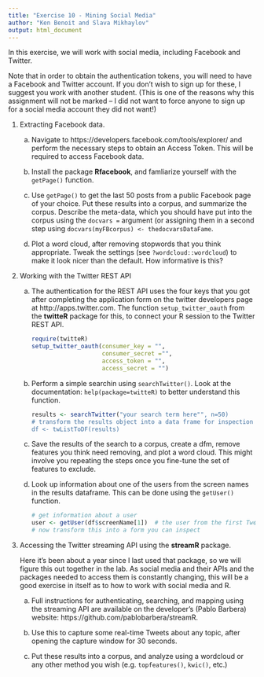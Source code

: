 ```yaml
---
title: "Exercise 10 - Mining Social Media"
author: "Ken Benoit and Slava Mikhaylov"
output: html_document
---
```


In this exercise, we will work with social media, including Facebook and Twitter.

Note that in order to obtain the authentication tokens, you will need to have a Facebook and Twitter account.  If you don't wish to sign up for these, I suggest you work with another student.  (This is one of the reasons why this assignment will not be marked -- I did not want to force anyone to sign up for a social media account they did not want!)
   
1.  Extracting Facebook data.

    a.  Navigate to https://developers.facebook.com/tools/explorer/ and perform the necessary steps to obtain an Access Token.  This will be required to access Facebook data.
    
    b.  Install the package **Rfacebook**, and famliarize yourself with the `getPage()` function. 
    
    c.  Use `getPage()` to get the last 50 posts from a public Facebook page of your choice.  Put these results into a corpus, and summarize the corpus.  Describe the meta-data, which you should have put into the corpus using the `docvars = ` argument (or assigning them in a second step using `docvars(myFBcorpus) <- thedocvarsDataFame`.

    d.  Plot a word cloud, after removing stopwords that you think appropriate.  Tweak the settings (see `?wordcloud::wordcloud`) to make it look nicer than the default.  How informative is this?

2.  Working with the Twitter REST API

    a.  The authentication for the REST API uses the four keys that you
        got after completing the application form on the twitter
        developers page at http://apps.twitter.com.  The function `setup_twitter_oauth` from the **twitteR** package for this, to connect your R session to the Twitter REST API.

        ```r
        require(twitteR)
        setup_twitter_oauth(consumer_key = "",
                            consumer_secret ="",
                            access_token = "",
                            access_secret = "")
        ```

    b.  Perform a simple searchin using `searchTwitter()`.  Look at the documentation: `help(package=twitteR)` to better understand this function. 

        ```r
        results <- searchTwitter("your search term here"", n=50)
        # transform the results object into a data frame for inspection
        df <- twListToDF(results)
        ```

    c.  Save the results of the search to a corpus, create a dfm, remove features you think need removing, and plot a word cloud.  This might involve you repeating the steps once you fine-tune the set of features to exclude.
    
    d.  Look up information about one of the users from the screen names
        in the results dataframe.  This can be done using the `getUser()` function.

        ```r
        # get information about a user
        user <- getUser(df$screenName[1])  # the user from the first Tweet above
        # now transform this into a form you can inspect
        ```

3.  Accessing the Twitter streaming API using the **streamR** package.   

    Here it's been about a year since I last used that package, so we will figure this out together in the lab.  As social media and their APIs and the packages needed to access them is constantly changing, this will be a good exercise in itself as to how to work with social media and R.

    a.  Full instructions for authenticating, searching, and mapping
        using the streaming API are available on the developer’s (Pablo Barbera)
        website: https://github.com/pablobarbera/streamR.
        
    b.  Use this to capture some real-time Tweets about any topic, after opening the capture window for 30 seconds.
    
    c.  Put these results into a corpus, and analyze using a wordcloud or any other method you wish (e.g. `topfeatures()`, `kwic()`, etc.)

